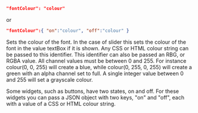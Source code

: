 ```json
"fontColour": "colour"
```
or
```json
"fontColour":{ "on":"colour", "off":"colour" }
```
Sets the colour of the font. In the case of slider this sets the colour of the font in the value textBox if it is shown. Any CSS or HTML colour string can be passed to this identifier. This identifier can also be passed an RBG, or RGBA value. All channel values must be between 0 and 255. For instance colour(0, 0, 255) will create a blue, while colour(0, 255, 0, 255) will create a green with an alpha channel set to full. A single integer value between 0 and 255 will set a grayscale colour.

Some widgets, such as buttons, have two states, on and off. For these widgets you can pass a JSON object with two keys, "on" and "off", each with a value of a CSS or HTML colour string.
